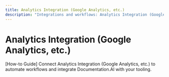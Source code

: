 ```yaml
---
title: Analytics Integration (Google Analytics, etc.)
description: "Integrations and workflows: Analytics Integration (Google Analytics, etc.) with Documentation.AI."
---
```


# Analytics Integration (Google Analytics, etc.)

[How-to Guide] Connect Analytics Integration (Google Analytics, etc.) to automate workflows and integrate Documentation.AI with your tooling.
